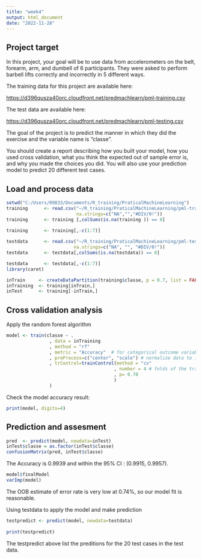 ---
title: "week4"
output: html_document
date: "2022-11-28"
---

## Project target

In this project, your goal will be to use data from accelerometers on the belt, forearm, arm, and dumbell of 6 participants. They were asked to perform barbell lifts correctly and incorrectly in 5 different ways.

The training data for this project are available here:

<https://d396qusza40orc.cloudfront.net/predmachlearn/pml-training.csv>

The test data are available here:

<https://d396qusza40orc.cloudfront.net/predmachlearn/pml-testing.csv>

The goal of the project is to predict the manner in which they did the exercise and the variable name is "classe".

You should create a report describing how you built your model, how you used cross validation, what you think the expected out of sample error is, and why you made the choices you did. You will also use your prediction model to predict 20 different test cases.

## Load and process data

```{r setup and data processing}
setwd("C:/Users/09833/Documents/R_training/PraticalMachineLearning")
training      <- read.csv("~/R_training/PraticalMachineLearning/pml-training.csv",
                          na.strings=c("NA","","#DIV/0!"))
training      <- training [,colSums(is.na(training )) == 0]

training      <- training[,-c(1:7)]
 
testdata      <- read.csv("~/R_training/PraticalMachineLearning/pml-testing.csv", 
                         na.strings=c("NA", "", "#DIV/0!"))
testdata      <- testdata[,colSums(is.na(testdata)) == 0]

testdata      <- testdata[,-c(1:7)]
library(caret)

inTrain     <- createDataPartition(training$classe, p = 0.7, list = FALSE)
inTraining  <- training[inTrain,]
inTest      <- training[-inTrain,]

```

## Cross validation analysis

Apply the random forest algorithm

```{r crossvalidation}
model <- train(classe ~ .
                , data = inTraining
                , method = "rf"
                , metric = "Accuracy"  # for categorical outcome variable  
                , preProcess=c("center", "scale") # normalize data to improve accuracy
                , trControl=trainControl(method = "cv"
                                        , number = 4 # folds of the training data
                                        , p= 0.70
                                        )
                )
```

Check the model accuracy result:

```{r check accuracy}
print(model, digits=4)
```

## Prediction and assesment

```{r prediction and assesment}
pred  <- predict(model, newdata=inTest)
inTest$classe = as.factor(inTest$classe)
confusionMatrix(pred, inTest$classe)

```

The Accuracy is 0.9939 and within the 95% CI : (0.9915, 0.9957).

```{r model and predictors}
model$finalModel
varImp(model)

```

The OOB estimate of error rate is very low at 0.74%, so our model fit is reasonable.

Using testdata to apply the model and make prediction

```{r use model to predict testdata}
testpredict <- predict(model, newdata=testdata)
 
print(testpredict)

```

The testpredict above list the preditions for the 20 test cases in the test data.
